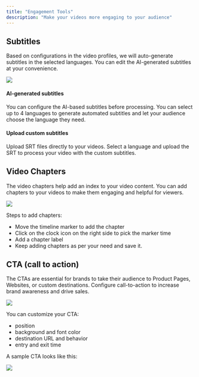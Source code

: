 ```yaml
---
title: "Engagement Tools"
description: "Make your videos more engaging to your audience"
---
```


## Subtitles

Based on configurations in the video profiles, we will auto-generate subtitles in the selected languages. You can edit the AI-generated subtitles at your convenience.

![](/images/docs/54c056d-Screenshot_2024-04-15_at_6.08.45_PM.png)

#### AI-generated subtitles

You can configure the AI-based subtitles before processing. You can select up to 4 languages to generate automated subtitles and let your audience choose the language they need.

#### Upload custom subtitles

Upload SRT files directly to your videos. Select a language and upload the SRT to process your video with the custom subtitles.

## Video Chapters

The video chapters help add an index to your video content. You can add chapters to your videos to make them engaging and helpful for viewers.

![](/images/docs/a42b7ea-Screenshot_2024-04-16_at_12.43.09_PM.png)

Steps to add chapters:

* Move the timeline marker to add the chapter
* Click on the clock icon on the right side to pick the marker time
* Add a chapter label
* Keep adding chapters as per your need and save it.

## CTA (call to action)

The CTAs are essential for brands to take their audience to Product Pages, Websites, or custom destinations. Configure call-to-action to increase brand awareness and drive sales.

<Frame caption="Click on 'Add Call to Action' to add CTAs">
  <img src="/images/docs/2f5ed2f-Screenshot_2024-04-16_at_1.07.19_PM.png" />
</Frame>

You can customize your CTA:

* position
* background and font color
* destination URL and behavior
* entry and exit time

A sample CTA looks like this:

![](/images/docs/a35ca69-Screenshot_2024-04-16_at_1.42.34_PM.png)

<Check />


